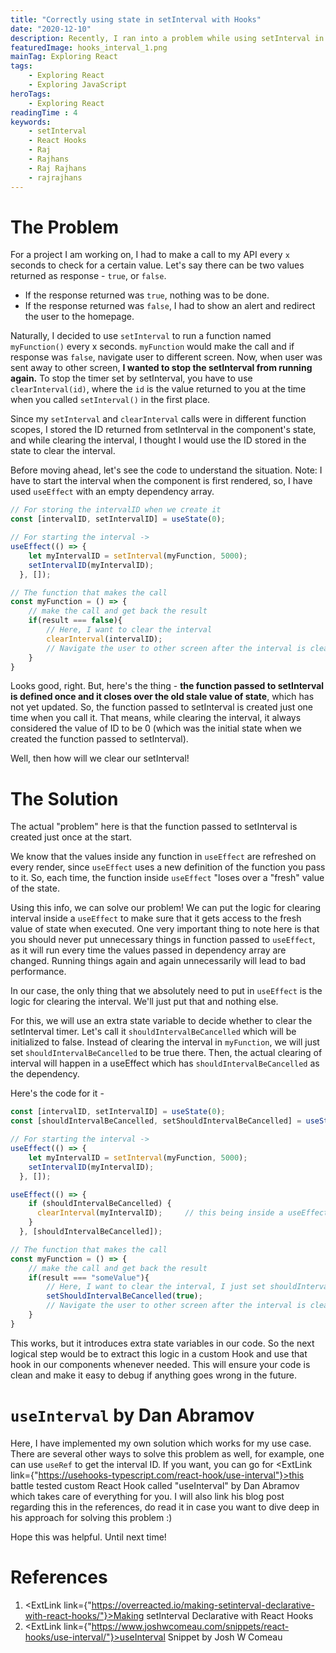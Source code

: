 ```yaml
---
title: "Correctly using state in setInterval with Hooks"
date: "2020-12-10"
description: Recently, I ran into a problem while using setInterval in React. The function you pass to setInterval is defined once and it closes over the old value of your component state. This becomes a problem when you want to use the state to determine whether to clear the setInterval. Read on to find out the solution that worked for me.
featuredImage: hooks_interval_1.png
mainTag: Exploring React
tags:
    - Exploring React
    - Exploring JavaScript
heroTags:
    - Exploring React
readingTime : 4
keywords:
    - setInterval
    - React Hooks
    - Raj
    - Rajhans
    - Raj Rajhans
    - rajrajhans
---
```

# The Problem

For a project I am working on, I had to make a call to my API every `x` seconds to check for a certain value. Let's say there can be two values returned as response - `true`, or `false`.
- If the response returned was `true`, nothing was to be done.
- If the response returned was `false`, I had to show an alert and redirect the user to the homepage.

Naturally, I decided to use `setInterval` to run a function named `myFunction()` every x seconds. `myFunction` would make the call and if response was `false`, navigate user to different screen. Now, when user was sent away to other screen, <strong>I wanted to stop the setInterval from running again.</strong> To stop the timer set by setInterval, you have to use `clearInterval(id)`, where the `id` is the value returned to you at the time when you called `setInterval()` in the first place.

Since my `setInterval` and `clearInterval` calls were in different function scopes, I stored the ID returned from setInterval in the component's state, and while clearing the interval, I thought I would use the ID stored in the  state to clear the interval.

Before moving ahead, let's see the code to understand the situation.
Note: I have to start the interval when the component is first rendered, so, I have used `useEffect` with an empty dependency array.

```javascript
// For storing the intervalID when we create it
const [intervalID, setIntervalID] = useState(0);

// For starting the interval ->
useEffect(() => {
    let myIntervalID = setInterval(myFunction, 5000);
    setIntervalID(myIntervalID);
  }, []);

// The function that makes the call
const myFunction = () => {
	// make the call and get back the result
	if(result === false){
		// Here, I want to clear the interval
		clearInterval(intervalID);
		// Navigate the user to other screen after the interval is cleared
	}
}
```

Looks good, right. But, here's the thing - <strong>the function passed to setInterval is defined once and it closes over the old stale value of state</strong>, which has not yet updated. So, the function passed to setInterval is created just one time when you call it. That means, while clearing the interval, it always considered the value of ID to be 0 (which was the initial state when we created the function passed to setInterval).

Well, then how will we clear our setInterval!

# The Solution

The actual "problem" here is that the function passed to setInterval is created just once at the start.

We know that the values inside any function in `useEffect` are refreshed on every render, since `useEffect` uses a new definition of the function you pass to it. So, each time, the function inside `useEffect` "loses over a "fresh" value of the state.

Using this info, we can solve our problem! We can put the logic for clearing interval inside a `useEffect` to make sure that it gets access to the fresh value of state when executed. One very important thing to note here is that you should never put unnecessary things in function passed to `useEffect`, as it will run every time the values passed in dependency array are changed. Running things again and again unnecessarily will lead to bad performance.

In our case, the only thing that we absolutely need to put in `useEffect` is the logic for clearing the interval. We'll just put that and nothing else.

For this, we will use an extra state variable to decide whether to clear the setInterval timer. Let's call it `shouldIntervalBeCancelled` which will be initialized to false. Instead of clearing the interval in `myFunction`, we will just set `shouldIntervalBeCancelled` to be true there. Then, the actual clearing of interval will happen in a useEffect which has `shouldIntervalBeCancelled` as the dependency.

Here's the code for it -

```js
const [intervalID, setIntervalID] = useState(0);
const [shouldIntervalBeCancelled, setShouldIntervalBeCancelled] = useState(false);

// For starting the interval ->
useEffect(() => {
    let myIntervalID = setInterval(myFunction, 5000);
    setIntervalID(myIntervalID);
  }, []);

useEffect(() => {
    if (shouldIntervalBeCancelled) {
      clearInterval(myIntervalID);     // this being inside a useEffect makes sure that it gets the fresh value of state
    }
  }, [shouldIntervalBeCancelled]);

// The function that makes the call
const myFunction = () => {
	// make the call and get back the result
	if(result === "someValue"){
		// Here, I want to clear the interval, I just set shouldIntervalBeCancelled to be true
		setShouldIntervalBeCancelled(true);
		// Navigate the user to other screen after the interval is cleared
	}
}
```

This works, but it introduces extra state variables in our code. So the next logical step would be to extract this logic in a custom Hook and use that hook in our components whenever needed. This will ensure your code is clean and make it easy to debug if anything goes wrong in the future.

# `useInterval` by Dan Abramov

Here, I have implemented my own solution which works for my use case. There are several other ways to solve this problem as well, for example, one can use `useRef` to get the interval ID. If you want, you can go for <ExtLink link={"https://usehooks-typescript.com/react-hook/use-interval"}>this</ExtLink> battle tested custom React Hook called "useInterval" by Dan Abramov which takes care of everything for you. I will also link his blog post regarding this in the references, do read it in case you want to dive deep in his approach for solving this problem :)

Hope this was helpful. Until next time!

# References
1. <ExtLink link={"https://overreacted.io/making-setinterval-declarative-with-react-hooks/"}>Making setInterval Declarative with React Hooks</ExtLink>
2. <ExtLink link={"https://www.joshwcomeau.com/snippets/react-hooks/use-interval/"}>useInterval Snippet by Josh W Comeau</ExtLink>
